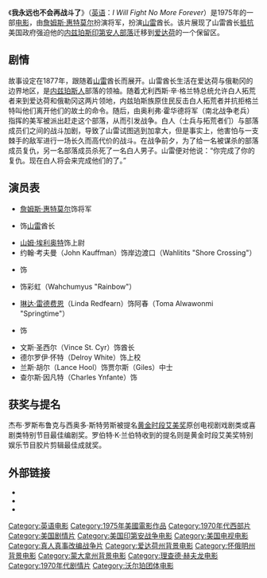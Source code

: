 {{unreferenced|time=2015-03-16T15:39:36+00:00}}
{{Infobox television film
| name = 我永远也不会再战斗了
| original_name = ''I Will Fight No More Forever''
| director = {{link-en|理查德·T·赫夫龙|Richard T. Heffron}}
| producer = 斯坦·马古利斯（Stan Margulies）<br>{{link-en|大卫·劳埃德·沃尔珀|David L. Wolper|大卫·劳·沃尔珀}}
| writer = 杰布·罗斯布鲁克（Jeb Rosebrook）<br>西奥多·斯特劳斯（Theodore Strauss）
| starring = [[詹姆斯·惠特莫尔|詹姆斯·惠特莫尔]]<br>{{link-en|内德·罗梅罗|Ned Romero}}<br>[[山姆·埃利奥特|山姆·埃利奥特]]
| music = {{link-en|杰拉尔德·弗里德|Gerald Fried}}
| cinematography = 豪尔赫·施特尔（Jorge Stael）
| editing = 罗伯特·K·兰伯特（Robert K. Lambert）
| studio = {{link-en|大卫·劳埃德·沃尔珀|David L. Wolper|沃尔珀出品公司}}
| country = 美国
| language = 英语
| network = [[美国广播公司|美国广播公司]]
| released = {{Film date|1975|4|14}}
| runtime = 100分钟
}}
《'''我永远也不会再战斗了'''》（[[英语|英语]]：''I Will Fight No More Forever''）是1975年的一部[[电影|电影]]，由[[詹姆斯·惠特莫尔|詹姆斯·惠特莫尔]]扮演{{link-en|奥利弗·奥蒂斯·霍华德|Oliver O. Howard|奥利弗·奥·霍华德}}将军，{{link-en|内德·罗梅罗|Ned Romero}}扮演[[山雷|山雷]]酋长。该片展现了山雷酋长[[内兹珀斯战争|抵抗]]美国政府强迫他的[[内兹佩尔塞人|内兹珀斯印第安人部落]]迁移到[[爱达荷州|爱达荷]]的一个保留区。

==剧情==
故事设定在1877年，跟随着[[山雷|山雷]]酋长而展开。山雷酋长生活在爱达荷与俄勒冈的边界地区，是[[内兹佩尔塞人|内兹珀斯人]]部落的领袖。随着尤利西斯·辛·格兰特总统允许白人拓荒者来到爱达荷和俄勒冈这两片领地，内兹珀斯族原住民反击白人拓荒者并抗拒格兰特叫他们离开他们的故土的命令。随后，由奥利弗·霍华德将军（南北战争老兵）指挥的美军被派出赶走这个部落，从而引发战争。白人（士兵与拓荒者们）与部落成员们之间的战斗加剧，导致了山雷试图逃到加拿大，但是事实上，他害怕与一支棘手的敌军进行一场长久而高代价的战斗。在战争前夕，为了给一名被谋杀的部落成员复仇，另一名部落成员杀死了一名白人男子。山雷便对他说：“你完成了你的复仇。现在白人将会来完成他们的了。”

==演员表==
*[[詹姆斯·惠特莫尔|詹姆斯·惠特莫尔]]饰{{link-en|奥利弗·奥蒂斯·霍华德|Oliver O. Howard|奥利弗·奥·霍华德}}将军
*{{link-en|内德·罗梅罗|Ned Romero}}饰[[山雷|山雷]]酋长
*[[山姆·埃利奥特|山姆·埃利奥特]]饰{{link-en|查尔斯·厄斯金·斯科特·伍德|Charles Erskine Scott Wood|伍德}}上尉
*约翰·考夫曼（John Kauffman）饰岸边渡口（Wahlitits "Shore Crossing"）
*{{link-en|埃米利奥·德尔加多|Emilio Delgado}}饰{{link-en|阿蛙|Ollokot}}
*{{link-en|尼克·雷默斯|Nick Ramus}}饰彩虹（Wahchumyus "Rainbow"）
*[[琳达·雷德费恩|琳达·雷德费恩]]（Linda Redfearn）饰阿春（Toma Alwawonmi "Springtime"）
*{{link-en|弗兰克·萨尔塞多|Frank Salsedo}}饰{{link-en|白鸟 (美国原住民首领)|White Bird|白鸟}}
*文斯·圣西尔（Vince St. Cyr）饰{{link-en|玻璃镜 (美国原住民首领)|Looking Glass (Native American leader)|玻璃镜}}酋长
*德尔罗伊·怀特（Delroy White）饰{{link-en|约翰·吉本|John Gibbon|吉本}}上校
*兰斯·胡尔（Lance Hool）饰贾尔斯（Giles）中士
*查尔斯·因凡特（Charles Ynfante）饰{{link-en|黄狼|Yellow Wolf}}

==获奖与提名==
杰布·罗斯布鲁克与西奥多·斯特劳斯被提名[[黄金时段艾美奖|黄金时段艾美奖]]原创电视剧戏剧类或喜剧类特别节目最佳编剧奖。罗伯特·K·兰伯特收到的提名则是黄金时段艾美奖特别娱乐节目胶片剪辑最佳成就奖。

==外部链接==
*{{IMDb title|0073138}}
*{{tcmdb title|466646}}
*{{Amg movie|24160}}

{{理查德·赫夫龙}}
[[Category:英语电影|Category:英语电影]]
[[Category:1975年美國電影作品|Category:1975年美國電影作品]]
[[Category:1970年代西部片|Category:1970年代西部片]]
[[Category:美国剧情片|Category:美国剧情片]]
[[Category:美国印第安战争电影|Category:美国印第安战争电影]]
[[Category:美国电视电影|Category:美国电视电影]]
[[Category:真人真事改编战争片|Category:真人真事改编战争片]]
[[Category:爱达荷州背景电影|Category:爱达荷州背景电影]]
[[Category:怀俄明州背景电影|Category:怀俄明州背景电影]]
[[Category:蒙大拿州背景电影|Category:蒙大拿州背景电影]]
[[Category:理查德·赫夫龙电影|Category:理查德·赫夫龙电影]]
[[Category:1970年代剧情片|Category:1970年代剧情片]]
[[Category:沃尔珀团体电影|Category:沃尔珀团体电影]]